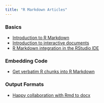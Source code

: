 ```yaml
---
title: "R Markdown Articles"
---
```


### Basics

* [Introduction to R Markdown](articles_intro.html)
* [Introduction to interactive documents](articles_interactive.html)
* [R Markdown integration in the RStudio IDE](articles_integration.html)

### Embedding Code

* [Get verbatim R chunks into R Markdown](articles_verbatim.html)

### Output Formats

* [Happy collaboration with Rmd to docx](articles_docx.html)
